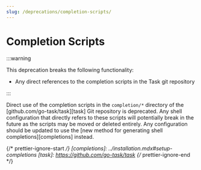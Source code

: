 ```yaml
---
slug: /deprecations/completion-scripts/
---
```


# Completion Scripts

:::warning

This deprecation breaks the following functionality:

- Any direct references to the completion scripts in the Task git repository

:::

Direct use of the completion scripts in the `completion/*` directory of the
[github.com/go-task/task][task] Git repository is deprecated. Any shell
configuration that directly refers to these scripts will potentially break in
the future as the scripts may be moved or deleted entirely. Any configuration
should be updated to use the [new method for generating shell
completions][completions] instead.

{/* prettier-ignore-start */}
[completions]: ../installation.mdx#setup-completions
[task]: https://github.com/go-task/task
{/* prettier-ignore-end */}
